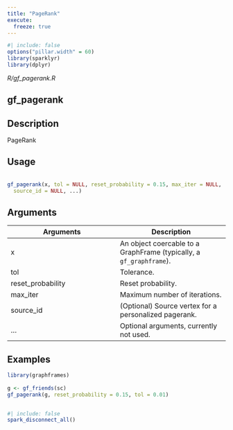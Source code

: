 ```yaml
---
title: "PageRank"
execute:
  freeze: true
---
```


```r
#| include: false
options("pillar.width" = 60)
library(sparklyr) 
library(dplyr)
```

*R/gf_pagerank.R*

## gf_pagerank

## Description
 PageRank 


## Usage
```r
 
gf_pagerank(x, tol = NULL, reset_probability = 0.15, max_iter = NULL, 
  source_id = NULL, ...) 
```

## Arguments
|Arguments|Description|
|---|---|
| x | An object coercable to a GraphFrame (typically, a `gf_graphframe`). |
| tol | Tolerance. |
| reset_probability | Reset probability. |
| max_iter | Maximum number of iterations. |
| source_id | (Optional) Source vertex for a personalized pagerank. |
| ... | Optional arguments, currently not used. |





## Examples
```r
library(graphframes)
 
g <- gf_friends(sc) 
gf_pagerank(g, reset_probability = 0.15, tol = 0.01) 
 
```



```r
#| include: false
spark_disconnect_all()
```
